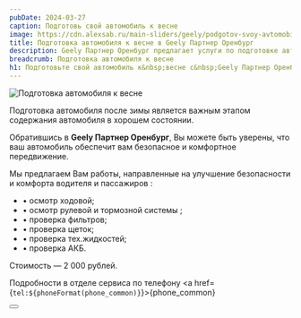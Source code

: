```yaml
---
pubDate: 2024-03-27
caption: Подготовь свой автомобиль к весне
image: https://cdn.alexsab.ru/main-sliders/geely/podgotov-svoy-avtomobil-k-vesne/thumb.webp
title: Подготовка автомобиля к весне в Geely Партнер Оренбург
description: Geely Партнер Оренбург предлагает услуги по подготовке автомобиля к весне. В рамках данной услуги проводится осмотр ходовой, рулевой и тормозной системы, проверка фильтров, щеток, тех.жидкостей и АКБ. Подробности можно узнать по телефону +7(3532) 40-53-53.
breadcrumb: Подготовка автомобиля к весне
h1: Подготовьте свой автомобиль к&nbsp;весне с&nbsp;Geely Партнер Оренбург
---
```



<picture>
	<source media="(min-width: 1200px)" srcset="https://cdn.alexsab.ru/main-sliders/geely/podgotov-svoy-avtomobil-k-vesne/1920x1080.webp" />
	<source media="(min-width: 942px)" srcset="https://cdn.alexsab.ru/main-sliders/geely/podgotov-svoy-avtomobil-k-vesne/1280x625.webp" />
	<source media="(min-width: 576px)" srcset="https://cdn.alexsab.ru/main-sliders/geely/podgotov-svoy-avtomobil-k-vesne/768x575.webp" />
	<source media="(min-width: 320px)" srcset="https://cdn.alexsab.ru/main-sliders/geely/podgotov-svoy-avtomobil-k-vesne/640x640.webp" />
	<img src="https://cdn.alexsab.ru/main-sliders/geely/podgotov-svoy-avtomobil-k-vesne/1280x625.webp" class="mb-10" alt="Подготовка автомобиля к весне" />
</picture>

Подготовка автомобиля после зимы является важным этапом содержания автомобиля в хорошем состоянии.

Обратившись в **Geely Партнер Оренбург**, Вы можете быть уверены, что ваш автомобиль обеспечит вам безопасное и комфортное передвижение.

Мы предлагаем Вам работы, направленные на улучшение безопасности и комфорта водителя и пассажиров :

+ • осмотр ходовой;
+ • осмотр рулевой и тормозной системы ;
+ • проверка фильтров;
+ • проверка щеток;
+ • проверка тех.жидкостей;
+ • проверка АКБ.

Стоимость&nbsp;&mdash; 2&nbsp;000&nbsp;рублей.

Подробности в отделе сервиса по телефону <a href={`tel:${phoneFormat(phone_common)}`}>{phone_common}</a>

<div class="flex justify-center mt-10 mb-5">
	<Button 
		classes="popup-link block !px-4 xl:!px-8 !py-2 xl:!py-3 !text-white !no-underline" 
		url="#common-modal" 
		title="Подробнее"
		dataTitle="Подготовка автомобиля к&nbsp;весне с&nbsp;Geely Партнер Оренбург"
		dataFormName="Подробнее. Подготовка автомобиля к весне"
	/>
</div>